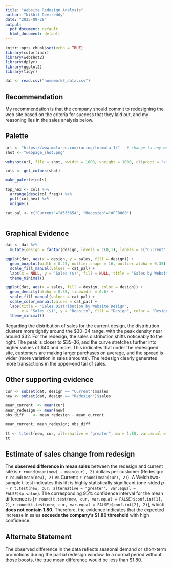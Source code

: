 ```yaml
---
title: "Website Redesign Analysis"
author: "Nikhil Devireddy"
date: "2025-09-28"
output:
  pdf_document: default
  html_document: default
---
```


```r
knitr::opts_chunk$set(echo = TRUE)
library(colorfindr)
library(webshot2)
library(dplyr)
library(ggplot2)
library(tidyr)

dat <- read.csv("homework3_data.csv")
```

## Recommendation

My recommendation is that the company should commit to redesigning the web site based on the criteria for success that they laid out, and my reasoning lies in the sales analysis below.

## Palette

```r

url <- "https://www.mclaren.com/racing/formula-1/"   # change to any webpage you want
shot <- "webpage_shot.png"

webshot(url, file = shot, vwidth = 1600, vheight = 1000, cliprect = "viewport")

cols <- get_colors(shot)

make_palette(cols)

top_hex <- cols %>%
  arrange(desc(col_freq)) %>%
  pull(col_hex) %>%
  unique()

cat_pal <- c("Current"="#53565A", "Redesign"="#FF8000")



```

## Graphical Evidence

```r

dat <- dat %>%
  mutate(design = factor(design, levels = c(0,1), labels = c("Current","Redesign")))

ggplot(dat, aes(x = design, y = sales, fill = design)) +
  geom_boxplot(width = 0.25, outlier.shape = 16, outlier.alpha = 0.35) +
  scale_fill_manual(values = cat_pal) +
  labs(x = NULL, y = "Sales ($)", fill = NULL, title = "Sales by Website Design") +
  theme_minimal()

ggplot(dat, aes(x = sales, fill = design, color = design)) +
  geom_density(alpha = 0.35, linewidth = 0.6) +
  scale_fill_manual(values = cat_pal) +
  scale_color_manual(values = cat_pal) +
  labs(title = "Sales Distribution by Website Design",
       x = "Sales ($)", y = "Density", fill = "Design", color = "Design") +
  theme_minimal()


```


Regarding the distribution of sales for the current design, the distribution clusters more tightly around the $30–34 range, with the peak density near around $32. For the redesign, the sales distribution shifts noticeably to the right. The peak is closer to $35–36, and the curve stretches further into higher values of $40 and more. This indicates that under the redesigned site, customers are making larger purchases on average, and the spread is wider (more variation in sales amounts). The redesign clearly generates more transactions in the upper-end tail of sales.



## Other supporting evidence
```r
cur <- subset(dat, design == "Current")$sales
new <- subset(dat, design == "Redesign")$sales

mean_current  <- mean(cur)
mean_redesign <- mean(new)
obs_diff    <- mean_redesign - mean_current

mean_current; mean_redesign; obs_diff

tt <- t.test(new, cur, alternative = "greater", mu = 1.80, var.equal = FALSE)
tt
```


## Estimate of sales change from redesign

The **observed difference in mean sales** between the redesign and current site is 
`r round(mean(new) - mean(cur), 2)` dollars per customer 
(Redesign: `r round(mean(new), 2)` vs Current: `r round(mean(cur), 2)`). 
A Welch two-sample t-test indicates this lift is highly statistically significant 
(one-sided *p* = `r t.test(new, cur, alternative = "greater", var.equal = FALSE)$p.value`). 
The corresponding 95% confidence interval for the mean difference is 
[`r round(t.test(new, cur, var.equal = FALSE)$conf.int[1], 2)`, 
 `r round(t.test(new, cur, var.equal = FALSE)$conf.int[2], 2)`], 
which **does not contain 1.80**. Therefore, the evidence indicates that the expected increase in sales 
**exceeds the company’s \$1.80 threshold** with high confidence.

## Alternate Statement

The observed difference in the data reflects seasonal demand or short-term promotions during the partial redesign window. In a normal period without those boosts, the true mean difference would be less than $1.80.

